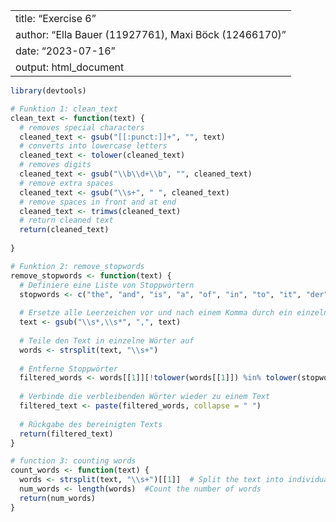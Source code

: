 
---
title: "Exercise 6"
author: "Ella Bauer (11927761), Maxi Böck (12466170)"
date: "2023-07-16"
output: html_document
---
```r
library(devtools)
```

```r
# Funktion 1: clean_text
clean_text <- function(text) {
  # removes special characters
  cleaned_text <- gsub("[[:punct:]]+", "", text)
  # converts into lowercase letters
  cleaned_text <- tolower(cleaned_text)
  # removes digits
  cleaned_text <- gsub("\\b\\d+\\b", "", cleaned_text)
  # remove extra spaces
  cleaned_text <- gsub("\\s+", " ", cleaned_text)
  # remove spaces in front and at end
  cleaned_text <- trimws(cleaned_text)
  # return cleaned text
  return(cleaned_text)
  
}
```



```r
# Funktion 2: remove_stopwords
remove_stopwords <- function(text) {
  # Definiere eine Liste von Stoppwörtern
  stopwords <- c("the", "and", "is", "a", "of", "in", "to", "it", "der", "die", "das", "und", "ist", "ein", "von", "in", "zu", "es", "Es", "Zu", "Und", "Ist", "Ein", "Von", "In", "Der", "Die", "Das")
  
  # Ersetze alle Leerzeichen vor und nach einem Komma durch ein einzelnes Leerzeichen
  text <- gsub("\\s*,\\s*", ",", text)
  
  # Teile den Text in einzelne Wörter auf
  words <- strsplit(text, "\\s+")
  
  # Entferne Stoppwörter
  filtered_words <- words[[1]][!tolower(words[[1]]) %in% tolower(stopwords)]
  
  # Verbinde die verbleibenden Wörter wieder zu einem Text
  filtered_text <- paste(filtered_words, collapse = " ")
  
  # Rückgabe des bereinigten Texts
  return(filtered_text)
}

```


```r
# function 3: counting words
count_words <- function(text) {
  words <- strsplit(text, "\\s+")[[1]]  # Split the text into individual words
  num_words <- length(words)  #Count the number of words
  return(num_words)
}
```
